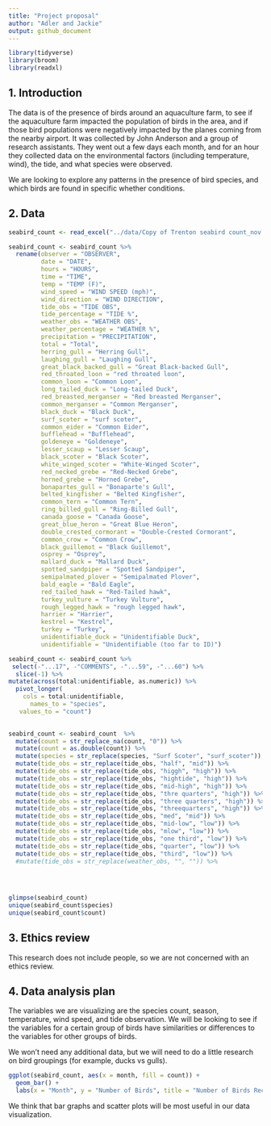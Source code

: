 ```yaml
---
title: "Project proposal"
author: "Adler and Jackie"
output: github_document
---
```


```r
library(tidyverse)
library(broom)
library(readxl)
```

## 1. Introduction

The data is of the presence of birds around an aquaculture farm, to see if the aquaculture farm impacted the population of birds in the area, and if those bird populations were negatively impacted by the planes coming from the nearby airport. It was collected by John Anderson and a group of research assistants. They went out a few days each month, and for an hour they collected data on the environmental factors (including temperature, wind), the tide, and what species were observed.

We are looking to explore any patterns in the presence of bird species, and which birds are found in specific whether conditions. 


## 2. Data

```r

seabird_count <- read_excel("../data/Copy of Trenton seabird count_nov 2014-2023.xls")

seabird_count <- seabird_count %>%
  rename(observer = "OBSERVER",
         date = "DATE",
         hours = "HOURS",
         time = "TIME",
         temp = "TEMP (F)",
         wind_speed = "WIND SPEED (mph)",
         wind_direction = "WIND DIRECTION",
         tide_obs = "TIDE OBS",
         tide_percentage = "TIDE %",
         weather_obs = "WEATHER OBS",
         weather_percentage = "WEATHER %",
         precipitation = "PRECIPITATION",
         total = "Total",
         herring_gull = "Herring Gull",
         laughing_gull = "Laughing Gull",
         great_black_backed_gull = "Great Black-backed Gull",
         red_throated_loon = "red throated loon",
         common_loon = "Common Loon",
         long_tailed_duck = "Long-tailed Duck",
         red_breasted_merganser = "Red breasted Merganser",
         common_merganser = "Common Merganser",
         black_duck = "Black Duck",
         surf_scoter = "surf scoter",
         common_eider = "Common Eider",
         bufflehead = "Bufflehead",
         goldeneye = "Goldeneye",
         lesser_scaup = "Lesser Scaup",
         black_scoter = "Black Scoter",
         white_winged_scoter = "White-Winged Scoter",
         red_necked_grebe = "Red-Necked Grebe",
         horned_grebe = "Horned Grebe",
         bonapartes_gull = "Bonaparte's Gull",
         belted_kingfisher = "Belted Kingfisher",
         common_tern = "Common Tern",
         ring_billed_gull = "Ring-Billed Gull",
         canada_goose = "Canada Goose", 
         great_blue_heron = "Great Blue Heron",
         double_crested_cormorant = "Double-Crested Cormorant",
         common_crow = "Common Crow",
         black_guillemot = "Black Guillemot",
         osprey = "Osprey",
         mallard_duck = "Mallard Duck",
         spotted_sandpiper = "Spotted Sandpiper",
         semipalmated_plover = "Semipalmated Plover",
         bald_eagle = "Bald Eagle",
         red_tailed_hawk = "Red-Tailed hawk",
         turkey_vulture = "Turkey Vulture",
         rough_legged_hawk = "rough legged hawk",
         harrier = "Harrier",
         kestrel = "Kestrel",
         turkey = "Turkey",
         unidentifiable_duck = "Unidentifiable Duck",
         unidentifiable = "Unidentifiable (too far to ID)")

```

```r
seabird_count <- seabird_count %>%
 select(-"...17", -"COMMENTS", -"...59", -"...60") %>%
  slice(-1) %>%
mutate(across(total:unidentifiable, as.numeric)) %>%
  pivot_longer(
    cols = total:unidentifiable,
      names_to = "species",
   values_to = "count")
  
```


```r

seabird_count <- seabird_count  %>%
  mutate(count = str_replace_na(count, "0")) %>%
  mutate(count = as.double(count)) %>%
  mutate(species = str_replace(species, "Surf Scoter", "surf_scoter")) %>%
  mutate(tide_obs = str_replace(tide_obs, "half", "mid")) %>%
  mutate(tide_obs = str_replace(tide_obs, "higgh", "high")) %>% 
  mutate(tide_obs = str_replace(tide_obs, "hightide", "high")) %>% 
  mutate(tide_obs = str_replace(tide_obs, "mid-high", "high")) %>%
  mutate(tide_obs = str_replace(tide_obs, "thre quarters", "high")) %>%
  mutate(tide_obs = str_replace(tide_obs, "three quarters", "high")) %>%
  mutate(tide_obs = str_replace(tide_obs, "threequarters", "high")) %>%
  mutate(tide_obs = str_replace(tide_obs, "med", "mid")) %>%
  mutate(tide_obs = str_replace(tide_obs, "mid-low", "low")) %>%
  mutate(tide_obs = str_replace(tide_obs, "mlow", "low")) %>%
  mutate(tide_obs = str_replace(tide_obs, "one third", "low")) %>%
  mutate(tide_obs = str_replace(tide_obs, "quarter", "low")) %>%
  mutate(tide_obs = str_replace(tide_obs, "third", "low")) %>%
  #mutate(tide_obs = str_replace(weather_obs, "", "")) %>%
  

  
```

```r

glimpse(seabird_count)
unique(seabird_count$species)
unique(seabird_count$count)
```

## 3. Ethics review

This research does not include people, so we are not concerned with an ethics review.

## 4. Data analysis plan

The variables we are visualizing are the species count, season, temperature, wind speed, and tide observation. We will be looking to see if the variables for a certain group of birds have similarities or differences to the variables for other groups of birds. 

We won't need any additional data, but we will need to do a little research on bird groupings (for example, ducks vs gulls). 

```r

ggplot(seabird_count, aes(x = month, fill = count)) +
  geom_bar() +
  labs(x = "Month", y = "Number of Birds", title = "Number of Birds Recorded Each Month", subtitle = "2014 - 2024")

```

We think that bar graphs and scatter plots will be most useful in our data visualization. 
